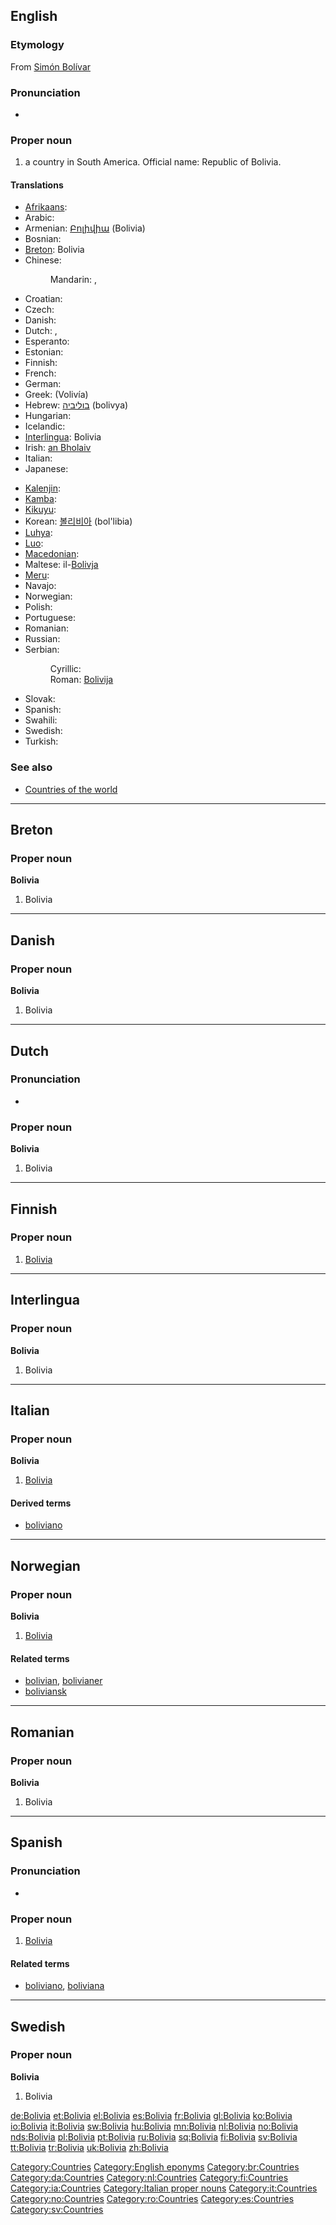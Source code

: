 {{also|Bolívia|Bólivía}}
==English==
{{wikipedia}}

===Etymology===
From [[w:Simón Bolívar|Simón Bolívar]]

===Pronunciation===
* {{rhymes|ɪviə}}

===Proper noun===
{{en-proper noun}}

# a country in South America. Official name: Republic of Bolivia.

====Translations====
{{trans-top|country in South America}}
* [[Afrikaans]]: {{t-|af|Bolivië|xs=Afrikaans}}
* Arabic: {{t|ar|بوليفيا|f|tr=bulifiya}}
* Armenian: [[Բոլիվիա]] (Bolivia)
* Bosnian: {{t-|bs|Bolivija|f}}
* [[Breton]]: Bolivia
* Chinese:
*: Mandarin: {{t|cmn|玻利維亞|sc=Hani}}, {{t|cmn|玻利维亚|tr=Bōlìwéiyà|sc=Hani}}
* Croatian: {{t+|hr|Bolivija|f}}
* Czech: {{t+|cs|Bolívie|f}}
* Danish: {{t-|da|Bolivia}}
* Dutch: {{t+|nl|Bolivia}}, {{t-|nl|Bolivië}}
* Esperanto: {{t-|eo|Bolivio|xs=Esperanto}}
* Estonian: {{t-|et|Boliivia}}
* Finnish: {{t+|fi|Bolivia}}
* French: {{t+|fr|Bolivie}}
* German: {{t+|de|Bolivien}}
* Greek: {{t+|el|Βολιβία|f}} (Volivía)
* Hebrew: [[בוליביה]] (bolivya)
* Hungarian: {{t+|hu|Bolívia}}
* Icelandic: {{t|is|Bólivía|f}}
* [[Interlingua]]: Bolivia
* Irish: [[an Bholaiv]]
* Italian: {{t+|it|Bolivia}}
* Japanese: {{t+|ja|ボリビア|tr=Boribia}}
{{trans-mid}}
* [[Kalenjin]]: {{tø|kln|Bolivia}}
* [[Kamba]]: {{tø|kam|Bolivia}}
* [[Kikuyu]]: {{tø|ki|Bolivia}}
* Korean: [[볼리비아]] (bol'libia)
* [[Luhya]]: {{tø|luy|Bolivia}}
* [[Luo]]: {{tø|luo|Bolivia}}
* [[Macedonian]]: {{t-|mk|Боливија|f|tr=Bolívija}}
* Maltese: il-[[Bolivja]]
* [[Meru]]: {{tø|mer|Bolivia}}
* Navajo: {{tø|nv|Bolíbiya}}
* Norwegian: {{t+|no|Bolivia}}
* Polish: {{t+|pl|Boliwia|f}}
* Portuguese: {{t+|pt|Bolívia}}
* Romanian: {{t-|ro|Bolivia|f}}
* Russian: {{t+|ru|Боливия|f|tr=Bolívija}}
* Serbian:
*: Cyrillic: {{t-|sr|Боливија|f|sc=Cyrl}}
*: Roman: [[Bolivija]] {{f}}
* Slovak: {{t-|sk|Bolívia|f}}
* Spanish: {{t+|es|Bolivia}}
* Swahili: {{t+|sw|Bolivia|xs=Swahili}}
* Swedish: {{t+|sv|Bolivia}}
* Turkish: {{t+|tr|Bolivya}}
{{trans-bottom}}

===See also===
* [[Appendix:Countries of the world|Countries of the world]]

[[Category:Countries]]
[[Category:English eponyms]]

----

==Breton==

===Proper noun===
'''Bolivia'''

# Bolivia

[[Category:br:Countries]]

----

==Danish==

===Proper noun===
'''Bolivia'''

# Bolivia

[[Category:da:Countries]]

----

==Dutch==

===Pronunciation===
* {{audio|Nl-Bolivia.ogg|audio}}

===Proper noun===
'''Bolivia'''

# Bolivia

[[Category:nl:Countries]]

----

==Finnish==
{{wikipedia|lang=fi}}

===Proper noun===
{{fi-noun|proper=true|Bolivi|type=kulkija}}

# [[#English|Bolivia]]

[[Category:fi:Countries]]

----

==Interlingua==

===Proper noun===
'''Bolivia'''

# Bolivia

[[Category:ia:Countries]]

----

==Italian==
{{wikipedia|lang=it}}

===Proper noun===
'''Bolivia''' {{f}}

# [[#English|Bolivia]]

====Derived terms====
* [[boliviano]]

[[Category:Italian proper nouns]]
[[Category:it:Countries]]

----

==Norwegian==

===Proper noun===
'''Bolivia'''

# [[#English|Bolivia]]

====Related terms====
* [[bolivian]], [[bolivianer]]
* [[boliviansk]]

[[Category:no:Countries]]

----

==Romanian==

===Proper noun===
'''Bolivia'''

# Bolivia

[[Category:ro:Countries]]

----

==Spanish==
{{wikipedia|lang=es}}
===Pronunciation===
* {{audio|Es-Bolivia.ogg|audio}}

===Proper noun===
{{es-proper noun|f}}

# [[#English|Bolivia]]

====Related terms====
*[[boliviano]], [[boliviana]]

[[Category:es:Countries]]

----

==Swedish==

===Proper noun===
'''Bolivia'''

# Bolivia

[[Category:sv:Countries]]

[[de:Bolivia]]
[[et:Bolivia]]
[[el:Bolivia]]
[[es:Bolivia]]
[[fr:Bolivia]]
[[gl:Bolivia]]
[[ko:Bolivia]]
[[io:Bolivia]]
[[it:Bolivia]]
[[sw:Bolivia]]
[[hu:Bolivia]]
[[mn:Bolivia]]
[[nl:Bolivia]]
[[no:Bolivia]]
[[nds:Bolivia]]
[[pl:Bolivia]]
[[pt:Bolivia]]
[[ru:Bolivia]]
[[sq:Bolivia]]
[[fi:Bolivia]]
[[sv:Bolivia]]
[[tt:Bolivia]]
[[tr:Bolivia]]
[[uk:Bolivia]]
[[zh:Bolivia]]